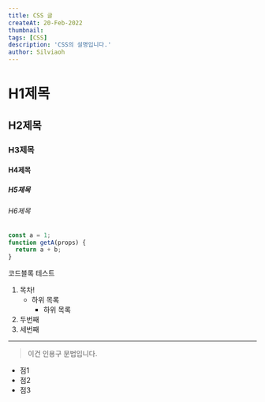 ```yaml
---
title: CSS 글
createAt: 20-Feb-2022
thumbnail:
tags: [CSS]
description: 'CSS의 설명입니다.'
author: Silviaoh
---
```


# H1제목

## H2제목

### H3제목

#### H4제목

##### H5제목

###### H6제목

```javascript
const a = 1;
function getA(props) {
  return a + b;
}
```

코드블록 테스트

1. 목차!
   - 하위 목록
     - 하위 목록
2. 두번째
3. 세번째

---

> 이건 인용구 문법입니다.

- 점1
- 점2
- 점3
